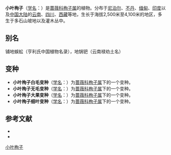 {{Speciesbox
| name = 小叶栒子
| status = 
| status_system = 
| image =
| genus = Cotoneaster
| species = microphyllus
| authority = Wall. ex Lindl.
| subdivision_ranks =[[变种|变种]]
| subdivision =
* 小叶栒子 ''C. m.'' var. ''microphyllus''
* [[大果小叶栒子|大果小叶栒子]] ''C. m.'' var. ''conspicuus''
* [[无毛小叶栒子|无毛小叶栒子]] ''C. m.'' var. ''glacialis''
* [[白毛小叶栒子|白毛小叶栒子]] ''C. m.'' var. ''cochleatus''
* [[细叶小叶栒子|细叶小叶栒子]] ''C. m.'' var. ''thymifolius''
}}

'''小叶栒子'''（[[学名|学名]]：{{lang|la|''Cotoneaster microphyllus''}}）是[[蔷薇科|蔷薇科]][[栒子属|栒子属]]的植物。分布于[[尼泊尔|尼泊尔]]、[[不丹|不丹]]、[[缅甸|缅甸]]、[[印度|印度]]以及[[中国大陆|中国大陆]]的[[云南|云南]]、[[四川|四川]]、[[西藏|西藏]]等地，生长于海拔2,500米至4,100米的地区，多生于多石山坡地以及灌木丛中。

== 别名 ==
铺地蜈蚣（亨利氏中国植物名录），地锅钯（云南禄劝土名）

== 变种 ==
* '''小叶栒子白毛变种'''（[[学名|学名]]：{{lang|la|'''''Cotoneaster microphyllus'' var. ''cochleatus'''''}}）为[[蔷薇科|蔷薇科]][[栒子属|栒子属]]下的一个变种。
* '''小叶栒子无毛变种'''（[[学名|学名]]：{{lang|la|'''''Cotoneaster microphyllus'' var. ''glacialis'''''}}）为[[蔷薇科|蔷薇科]][[栒子属|栒子属]]下的一个变种。
* '''小叶栒子大果变种'''（[[学名|学名]]：{{lang|la|'''''Cotoneaster microphyllus'' var. ''conspicuus'''''}}）为[[蔷薇科|蔷薇科]][[栒子属|栒子属]]下的一个变种。
* '''小叶栒子细叶变种'''（[[学名|学名]]：{{lang|la|'''''Cotoneaster microphyllus'' var. ''thymifolius'''''}}）为[[蔷薇科|蔷薇科]][[栒子属|栒子属]]下的一个变种。

== 参考文献 ==
<div class="references-small">
* {{cite web| url =http://www.bioinfo.cn/db05/KmzwSpecies.php?action=view&id=18980| title =小叶栒子（原变种）| work =《中国高等植物数据库全库》| publisher =中国科学院微生物研究所| author =昆明植物研究所| accessdate =2009-02-25| deadurl =yes| archiveurl =https://web.archive.org/web/20160305040117/http://www.bioinfo.cn/db05/KmzwSpecies.php?action=view&id=18980| archivedate =2016-03-05}}
* {{FRPS}}
</div>
{{Taxonbar|from=Q1746373}}

[[Category:栒子属|小叶栒子]]


{{植物小作品}}